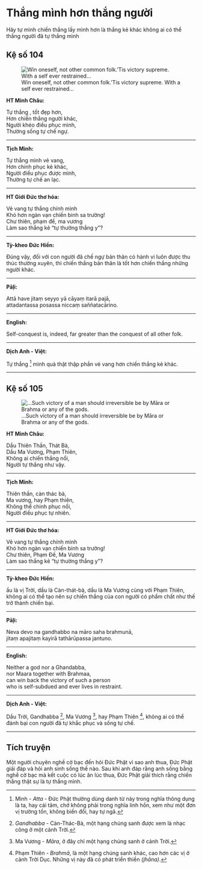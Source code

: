 # Thắng mình hơn thắng người {- #thang-minh-hon-thang-nguoi}

Hãy tự mình chiến thắng lấy mình hơn là thắng kẻ khác không ai có thể thắng người đã tự thắng mình

## Kệ số 104 {- #ke-so-104}

![Win oneself, not other common folk.’Tis victory supreme. With a self ever restrained…](images/kinh-phap-cu-ke-so-104-dhammapada-verse-104.jpg){fig-align="center" .lightbox}

**HT Minh Châu:**

Tự thắng , tốt đẹp hơn,  
Hơn chiến thắng người khác,  
Người khéo điều phục mình,  
Thường sống tự chế ngự.  

<hr class="divider">

**Tịch Minh:**

Tự thắng mình vẻ vang,  
Hơn chinh phục kẻ khác,  
Người điều phục được mình,  
Thường tự chế an lạc.  

<hr class="divider">

**HT Giới Đức thơ hóa:**

Vẻ vang tự thắng chính mình  
Khó hơn ngàn vạn chiến binh sa trường!  
Chư thiên, phạm đế, ma vương  
Làm sao thắng kẻ “tự thường thắng y”?  

<hr class="divider">

**Tỳ-kheo Đức Hiền:**

Đúng vậy, đối với con người đã chế ngự bản thân có hành vi luôn được thu thúc thường xuyên, thì chiến thắng bản thân là tốt hơn chiến thắng những người khác.  

<hr class="divider">

**Pāḷi:**

Attā have jitaṃ seyyo yā cāyaṃ itarā pajā,  
attadantassa posassa niccaṃ saññatacārino.  

<hr class="divider">

**English:**

Self-conquest is, indeed, far greater than the conquest of all other folk.  

<hr class="divider">

**Dịch Anh - Việt:**

Tự thắng [^1] mình quả thật thập phần vẻ vang hơn chiến thắng kẻ khác.  

<hr class="divider">

## Kệ số 105 {- #ke-so-105}

![…Such victory of a man should irreversible be by Māra or Brahma or any of the gods.](images/kinh-phap-cu-ke-so-105-dhammapada-verse-105.jpg){fig-align="center" .lightbox}

**HT Minh Châu:**

Dầu Thiên Thần, Thát Bà,  
Dầu Ma Vương, Phạm Thiên,  
Không ai chiến thắng nổi,  
Người tự thắng như vậy.  

<hr class="divider">

**Tịch Minh:**

Thiên thần, càn thác bà,  
Ma vương, hay Phạm thiên,  
Không thể chinh phục nổi,  
Người điều phục tự nhiên.  

<hr class="divider">

**HT Giới Đức thơ hóa:**

Vẻ vang tự thắng chính mình  
Khó hơn ngàn vạn chiến binh sa trường!  
Chư thiên, Phạm Đế, Ma Vương  
Làm sao thắng kẻ “tự thường thắng y”?  

<hr class="divider">

**Tỳ-kheo Đức Hiền:**

ầu là vị Trời, dầu là Càn-thát-bà, dầu là Ma Vương cùng với Phạm Thiên, không ai có thể tạo nên sự chiến thắng của con người có phẩm chất như thế trở thành chiến bại.

<hr class="divider">

**Pāḷi:**

Neva devo na gandhabbo na māro saha brahmunā,  
jitaṃ apajitaṃ kayirā tathārūpassa jantuno.  

<hr class="divider">

**English:**

Neither a god nor a Ghandabba,  
nor Maara together with Brahmaa,  
can win back the victory of such a person  
who is self-subdued and ever lives in restraint.   

<hr class="divider">

**Dịch Anh - Việt:**

Dầu Trời, Gandhabba [^2], Ma Vương [^3], hay Phạm Thiên [^4], không ai có thể đánh bại con người đã tự khắc phục và sống tự chế.  

<hr class="divider">

## Tích truyện {- #tich-truyen}

Một người chuyên nghề cờ bạc đến hỏi Ðức Phật vì sao anh thua, Ðức Phật giải đáp và hỏi anh sinh sống thế nào. Sau khi anh đáp rằng anh sống bằng nghề cờ bạc mà kết cuộc có lúc ăn lúc thua, Ðức Phật giải thích rằng chiến thắng thật sự là tự thắng mình.  

[^1]: Mình - *Atta* - Ðức Phật thường dùng danh từ này trong nghĩa thông dụng là ta, hay cái tâm, chớ không phải trong nghĩa linh hồn, xem như một đơn vị trường tồn, không biến đổi, hay tự ngã.

[^2]: *Gandhabba* - Càn-Thác-Bà, một hạng chúng sanh được xem là nhạc công ở một cảnh Trời.

[^3]: Ma Vương - *Māra*, ở đây chỉ một hạng chúng sanh ở cảnh Trời.

[^4]: Phạm Thiên - *Brahmā*, là một hạng chúng sanh khác, cao hơn các vị ở cảnh Trời Dục. Những vị này đã có phát triển thiền *(jhāna)*.

